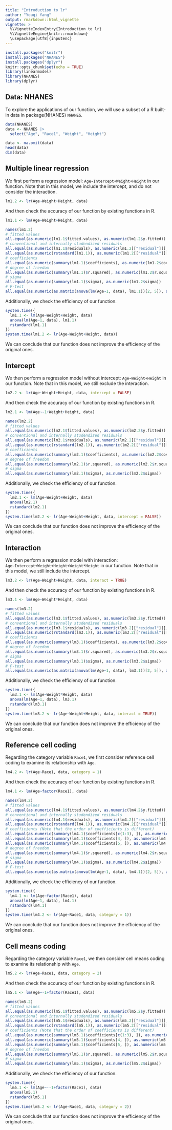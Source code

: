 ```yaml
---
title: "Introduction to lr"
author: "Youqi Yang"
output: rmarkdown::html_vignette
vignette: >
  %\VignetteIndexEntry{Introduction to lr}
  %\VignetteEngine{knitr::rmarkdown}
  \usepackage[utf8]{inputenc}
---
```


```r
install.packages("knitr")
install.packages("NHANES")
install.packages("dplyr")
knitr::opts_chunk$set(echo = TRUE)
library(linearmodel)
library(NHANES)
library(dplyr)
```

## Data: NHANES

To explore the applications of our function, we will use a subset of a R built-in data in package(NHANES) `NHANES`.

```r
data(NHANES)
data <- NHANES |>
  select("Age", "Race1", "Weight", "Height")

data <- na.omit(data)
head(data)
dim(data)
```

## Multiple linear regression

We first perform a regression model: `Age~Intercept+Weight+Height` in our function. Note that in this model, we include the intercept, and do not consider the interaction.

```r
lm1.2 <- lr(Age~Weight+Height, data)
```

And then check the accuracy of our function by existing functions in R.

```r
lm1.1 <- lm(Age~Weight+Height, data)

names(lm1.2)
# fitted values
all.equal(as.numeric(lm1.1$fitted.values), as.numeric(lm1.2$y.fitted))
# conventional and internally studendized residuals
all.equal(as.numeric(lm1.1$residuals), as.numeric(lm1.2[["residual"]][, 1]))
all.equal(as.numeric(rstandard(lm1.1)), as.numeric(lm1.2[["residual"]][, 2]))
# coefficients
all.equal(as.numeric(summary(lm1.1)$coefficients), as.numeric(lm1.2$cov.matrix))
# degree of freedom
all.equal(as.numeric(summary(lm1.1)$r.squared), as.numeric(lm1.2$r.squared))
# sigma
all.equal(as.numeric(summary(lm1.1)$sigma), as.numeric(lm1.2$sigma))
# F-test
all.equal(as.numeric(as.matrix(anova(lm(Age~1, data), lm1.1))[2, 5]), as.numeric(lm1.2$f.result[1]))
```

Additionally, we check the efficiency of our function.

```r
system.time({
  lm1.1 <- lm(Age~Weight+Height, data)
  anova(lm(Age~1, data), lm1.1)
  rstandard(lm1.1)
})
system.time(lm1.2 <- lr(Age~Weight+Height, data))
```

We can conclude that our function does not improve the efficiency of the original ones.

## Intercept

We then perform a regression model without intercept: `Age~Weight+Height` in our function. Note that in this model, we still exclude the interaction.

```r
lm2.2 <- lr(Age~Weight+Height, data, intercept = FALSE)
```

And then check the accuracy of our function by existing functions in R.

```r
lm2.1 <- lm(Age~-1+Weight+Height, data)

names(lm2.2)
# fitted values
all.equal(as.numeric(lm2.1$fitted.values), as.numeric(lm2.2$y.fitted))
# conventional and internally studendized residuals
all.equal(as.numeric(lm2.1$residuals), as.numeric(lm2.2[["residual"]][, 1]))
all.equal(as.numeric(rstandard(lm2.1)), as.numeric(lm2.2[["residual"]][, 2]))
# coefficients
all.equal(as.numeric(summary(lm2.1)$coefficients), as.numeric(lm2.2$cov.matrix))
# degree of freedom
all.equal(as.numeric(summary(lm2.1)$r.squared), as.numeric(lm2.2$r.squared))
# sigma
all.equal(as.numeric(summary(lm2.1)$sigma), as.numeric(lm2.2$sigma))
```

Additionally, we check the efficiency of our function.

```r
system.time({
  lm2.1 <- lm(Age~Weight+Height, data)
  anova(lm2.1)
  rstandard(lm2.1)
})
system.time(lm2.2 <- lr(Age~Weight+Height, data, intercept = FALSE))
```

We can conclude that our function does not improve the efficiency of the original ones.

## Interaction

We then perform a regression model with interaction: `Age~Intercept+Weight+Height+Weight*Height` in our function. Note that in this model, we still include the intercept.

```r
lm3.2 <- lr(Age~Weight+Height, data, interact = TRUE)
```

And then check the accuracy of our function by existing functions in R.

```r
lm3.1 <- lm(Age~Weight*Height, data)

names(lm3.2)
# fitted values
all.equal(as.numeric(lm3.1$fitted.values), as.numeric(lm3.2$y.fitted))
# conventional and internally studendized residuals
all.equal(as.numeric(lm3.1$residuals), as.numeric(lm3.2[["residual"]][, 1]))
all.equal(as.numeric(rstandard(lm3.1)), as.numeric(lm3.2[["residual"]][, 2]))
# coefficients
all.equal(as.numeric(summary(lm3.1)$coefficients), as.numeric(lm3.2$cov.matrix))
# degree of freedom
all.equal(as.numeric(summary(lm3.1)$r.squared), as.numeric(lm3.2$r.squared))
# sigma
all.equal(as.numeric(summary(lm3.1)$sigma), as.numeric(lm3.2$sigma))
# F-test
all.equal(as.numeric(as.matrix(anova(lm(Age~1, data), lm3.1))[2, 5]), as.numeric(lm3.2$f.result[1]))
```

Additionally, we check the efficiency of our function.

```r
system.time({
  lm3.1 <- lm(Age~Weight*Height, data)
  anova(lm(Age~1, data), lm3.1)
  rstandard(lm3.1)
})
system.time(lm3.2 <- lr(Age~Weight+Height, data, interact = TRUE))
```

We can conclude that our function does not improve the efficiency of the original ones.

## Reference cell coding

Regarding the category variable `Race1`, we first consider reference cell coding to examine its relationship with `Age`.

```r
lm4.2 <- lr(Age~Race1, data, category = 1)
```

And then check the accuracy of our function by existing functions in R.

```r
lm4.1 <- lm(Age~factor(Race1), data)

names(lm4.2)
# fitted values
all.equal(as.numeric(lm4.1$fitted.values), as.numeric(lm4.2$y.fitted))
# conventional and internally studendized residuals
all.equal(as.numeric(lm4.1$residuals), as.numeric(lm4.2[["residual"]][, 1]))
all.equal(as.numeric(rstandard(lm4.1)), as.numeric(lm4.2[["residual"]][, 2]))
# coefficients (Note that the order of coefficients is different)
all.equal(as.numeric(summary(lm4.1)$coefficients[c(1:3), ]), as.numeric(lm4.2$cov.matrix[c(1:3), ]))
all.equal(as.numeric(summary(lm4.1)$coefficients[4, ]), as.numeric(lm4.2$cov.matrix[5, ]))
all.equal(as.numeric(summary(lm4.1)$coefficients[5, ]), as.numeric(lm4.2$cov.matrix[4, ]))
# degree of freedom
all.equal(as.numeric(summary(lm4.1)$r.squared), as.numeric(lm4.2$r.squared))
# sigma
all.equal(as.numeric(summary(lm4.1)$sigma), as.numeric(lm4.2$sigma))
# F-test
all.equal(as.numeric(as.matrix(anova(lm(Age~1, data), lm4.1))[2, 5]), as.numeric(lm4.2$f.result[1]))
```

Additionally, we check the efficiency of our function.

```r
system.time({
  lm4.1 <- lm(Age~factor(Race1), data)
  anova(lm(Age~1, data), lm4.1)
  rstandard(lm4.1)
})
system.time(lm4.2 <- lr(Age~Race1, data, category = 1))
```

We can conclude that our function does not improve the efficiency of the original ones.

## Cell means coding

Regarding the category variable `Race1`, we then consider cell means coding to examine its relationship with `Age`.

```r
lm5.2 <- lr(Age~Race1, data, category = 2)
```

And then check the accuracy of our function by existing functions in R.

```r
lm5.1 <- lm(Age~-1+factor(Race1), data)

names(lm5.2)
# fitted values
all.equal(as.numeric(lm5.1$fitted.values), as.numeric(lm5.2$y.fitted))
# conventional and internally studendized residuals
all.equal(as.numeric(lm5.1$residuals), as.numeric(lm5.2[["residual"]][, 1]))
all.equal(as.numeric(rstandard(lm5.1)), as.numeric(lm5.2[["residual"]][, 2]))
# coefficients (Note that the order of coefficients is different)
all.equal(as.numeric(summary(lm5.1)$coefficients[c(1:3), ]), as.numeric(lm5.2$cov.matrix[c(1:3), ]))
all.equal(as.numeric(summary(lm5.1)$coefficients[4, ]), as.numeric(lm5.2$cov.matrix[5, ]))
all.equal(as.numeric(summary(lm5.1)$coefficients[5, ]), as.numeric(lm5.2$cov.matrix[4, ]))
# degree of freedom
all.equal(as.numeric(summary(lm5.1)$r.squared), as.numeric(lm5.2$r.squared))
# sigma
all.equal(as.numeric(summary(lm5.1)$sigma), as.numeric(lm5.2$sigma))
```

Additionally, we check the efficiency of our function.

```r
system.time({
  lm5.1 <- lm(Age~--1+factor(Race1), data)
  anova(lm5.1)
  rstandard(lm5.1)
})
system.time(lm5.2 <- lr(Age~Race1, data, category = 2))
```

We can conclude that our function does not improve the efficiency of the original ones.
